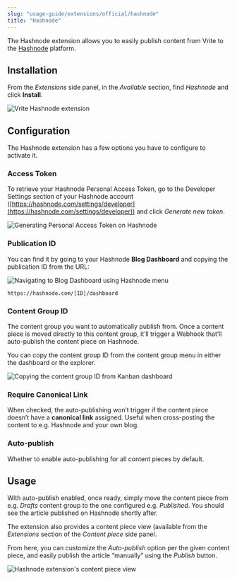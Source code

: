```yaml
---
slug: "usage-guide/extensions/official/hashnode"
title: "Hashnode"
---
```


The Hashnode extension allows you to easily publish content from Vrite to the [Hashnode](https://hashnode.com/) platform.

## Installation

From the _Extensions_ side panel, in the _Available_ section, find _Hashnode_ and click **Install**.

![Vrite Hashnode extension](https://assets.vrite.io/65017ed7b0e627e259623b8a/dZ504mN1BG5Iwh48_lBMC.png)

## Configuration

The Hashnode extension has a few options you have to configure to activate it.

### Access Token

To retrieve your Hashnode Personal Access Token, go to the Developer Settings section of your Hashnode account ([https://hashnode.com/settings/developer](https://hashnode.com/settings/developer)) and click _Generate new token_.

![Generating Personal Access Token on Hashnode](https://assets.vrite.io/65017ed7b0e627e259623b8a/4dcmpAQ22AOmMO68FhqJV.png)

### Publication ID

You can find it by going to your Hashnode **Blog Dashboard** and copying the publication ID from the URL:

![Navigating to Blog Dashboard using Hashnode menu](https://assets.vrite.io/65017ed7b0e627e259623b8a/Mg3-yWKwbEaJ0eekOnlwX.png)

```
https://hashnode.com/[ID]/dashboard
```

### Content Group ID

The content group you want to automatically publish from. Once a content piece is moved directly to this content group, it’ll trigger a Webhook that’ll auto-publish the content piece on Hashnode.

You can copy the content group ID from the content group menu in either the dashboard or the explorer.

![Copying the content group ID from Kanban dashboard](https://assets.vrite.io/65017ed7b0e627e259623b8a/N5l7xhJcxGW95WUf0PmKG.png)

### Require Canonical Link

When checked, the auto-publishing won’t trigger if the content piece doesn’t have a **canonical link** assigned. Useful when cross-posting the content to e.g. Hashnode and your own blog.

### Auto-publish

Whether to enable auto-publishing for all content pieces by default.

## Usage

With auto-publish enabled, once ready, simply move the content piece from e.g. _Drafts_ content group to the one configured e.g. _Published_. You should see the article published on Hashnode shortly after.

The extension also provides a content piece view (available from the _Extensions_ section of the _Content piece_ side panel.

From here, you can customize the _Auto-publish_ option per the given content piece, and easily publish the article “manually” using the _Publish_ button.

![Hashnode extension's content piece view](https://assets.vrite.io/65017ed7b0e627e259623b8a/EVZ9vwzm52gPbxbKXvamO.png)
